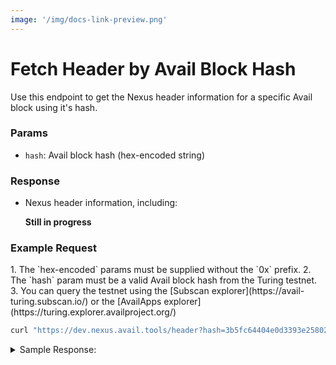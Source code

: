 ```yaml
---
image: '/img/docs-link-preview.png'
---
```



# Fetch Header by Avail Block Hash

Use this endpoint to get the Nexus header information for a specific Avail block using it's hash.

### Params

- `hash`: Avail block hash (hex-encoded string)

### Response

- Nexus header information, including:

    **Still in progress**

### Example Request

<Callout type="info">
1. The `hex-encoded` params must be supplied without the `0x` prefix.
2. The `hash` param must be a valid Avail block hash from the Turing testnet.
3. You can query the testnet using the [Subscan explorer](https://avail-turing.subscan.io/) or the [AvailApps explorer](https://turing.explorer.availproject.org/)
</Callout>

```bash filename="CURL"
curl "https://dev.nexus.avail.tools/header?hash=3b5fc64404e0d3393e25802c4e77eaceb7386b4c1f27a14beb529199076c0067"
```

<details className="border p-3 rounded-md bg-[#EFF6FF]">
<summary> Sample Response:</summary>

```json
{
    "parent_hash":
    [14,73,84,96,17,76,228,61,117,13,47,98,237,207,41,228,42,123,230,50,227,200,6,194,165,158,90,124,212,5,101,46],

    "prev_state_root":
    [172,116,232,187,231,149,109,191,98,93,222,199,59,197,230,134,178,175,223,13,51,75,136,250,169,223,215,161,186,249,241,90],
    
    "state_root":
    [172,116,232,187,231,149,109,191,98,93,222,199,59,197,230,134,178,175,223,13,51,75,136,250,169,223,215,161,186,249,241,90],
    
    "tx_root":
    [110,52,11,156,255,179,122,152,156,165,68,230,187,120,10,44,120,144,29,63,179,55,56,118,133,17,163,6,23,175,160,29],
    
    "avail_header_hash":
    [59,95,198,68,4,224,211,57,62,37,128,44,78,119,234,206,183,56,107,76,31,39,161,75,235,82,145,153,7,108,0,103],
    
    "number":301231}
```
</details>